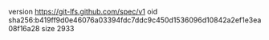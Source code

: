 version https://git-lfs.github.com/spec/v1
oid sha256:b419ff9d0e46076a03394fdc7ddc9c450d1536096d10842a2ef1e3ea08f16a28
size 2933
